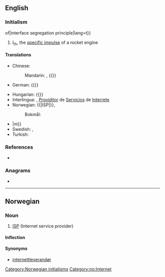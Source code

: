 {{also|Isp|isp}}
==English==

===Initialism===
{{rfc-header|Initialism}}
{{en-initialism}}of|interface segregation principle|lang=t}} {{gloss|one of the five {{l|en|SOLID}} principles of programming.}}
# {{lb|en|rocket engineering}} I<sub>th</sub>, the [[specific impulse]] of a rocket engine

====Translations====
{{trans-top|Internet service provider}}
* Chinese:
*: Mandarin: {{sbenz}}, {{}}
* German: {{}}
{{trans-mid}}
* Hungarian: {{}}
* Interlingua: {{sbenz}}, [[Providitor]] de [[Servicios]] de [[Interrete]]
* Norwegian: {{|ISP|}}, 
*: Bokmål: {{sbenz}}
*|m}}
* Swedish: {{t+|sv|ISP|c}}, {{t+|sv||c}}
* Turkish: {{t+|tr|ISS}}
{{trans-bottom}}

===References===
* {{pedia|ISP_(disambiguation)|ISP}}

===Anagrams===
* {{anagrams|en|IPS|IPs|PSI|iPS|pis|psi|sip}}

----

==Norwegian==

===Noun===
{{head|no|noun|g=m}}

# [[#English|ISP]] (Internet service provider)

====Inflection====
{{no-noun-infl|nb-class=m1|nn-class=m1|stem=ISP-}}

====Synonyms====
* [[internettleverandør]]

[[Category:Norwegian initialisms]]
[[Category:no:Internet]]